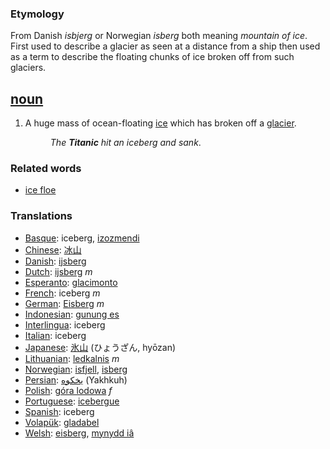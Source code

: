 === Etymology ===
From Danish ''isbjerg'' or Norwegian ''isberg'' both meaning ''mountain of ice''. First used to describe a glacier as seen at a distance from a ship then used as a term to describe the floating chunks of ice broken off from such glaciers.

== [[noun]] ==
#A huge mass of ocean-floating [[ice]] which has broken off a [[glacier]].
#:''The '''Titanic''' hit an iceberg and sank''.

===Related words===
*[[ice floe]]

=== Translations ===
*[[Basque]]: iceberg, [[izozmendi]]
*[[Chinese]]: [[冰山]]
*[[Danish]]: [[ijsberg]]
*[[Dutch]]: [[ijsberg]] ''m''
*[[Esperanto]]: [[glacimonto]]
*[[French]]: iceberg ''m''
*[[German]]: [[Eisberg]] ''m''
*[[Indonesian]]: [[gunung es]]
*[[Interlingua]]: iceberg
*[[Italian]]: iceberg
*[[Japanese]]: [[氷山]] (ひょうざん, hyōzan)
*[[Lithuanian]]: [[ledkalnis]] ''m''
*[[Norwegian]]: [[isfjell]], [[isberg]]
*[[Persian]]: [[يخكوه]] (Yakhkuh)
*[[Polish]]: [[góra lodowa]] ''f''
*[[Portuguese]]: [[icebergue]]
*[[Spanish]]: iceberg
*[[Volapük]]: [[gladabel]]
*[[Welsh]]: [[eisberg]], [[mynydd iâ]]